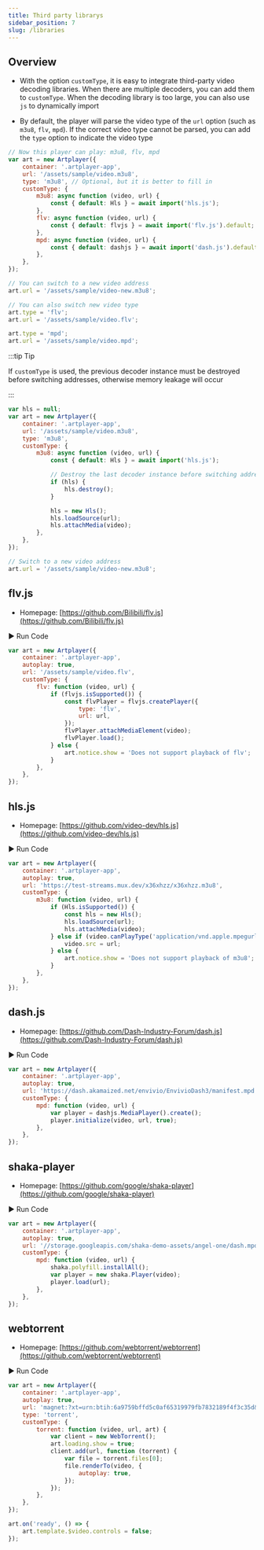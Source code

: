```yaml
---
title: Third party librarys
sidebar_position: 7
slug: /libraries
---
```


## Overview

-   With the option `customType`, it is easy to integrate third-party video decoding libraries.
    When there are multiple decoders, you can add them to `customType`. When the decoding library is too large, you can also use `js` to dynamically import

-   By default, the player will parse the video type of the `url` option (such as `m3u8`, `flv`, `mpd`).
    If the correct video type cannot be parsed, you can add the `type` option to indicate the video type

```js
// Now this player can play: m3u8, flv, mpd
var art = new Artplayer({
    container: '.artplayer-app',
    url: '/assets/sample/video.m3u8',
    type: 'm3u8', // Optional, but it is better to fill in
    customType: {
        m3u8: async function (video, url) {
            const { default: Hls } = await import('hls.js');
        },
        flv: async function (video, url) {
            const { default: flvjs } = await import('flv.js').default;
        },
        mpd: async function (video, url) {
            const { default: dashjs } = await import('dash.js').default;
        },
    },
});

// You can switch to a new video address
art.url = '/assets/sample/video-new.m3u8';

// You can also switch new video type
art.type = 'flv';
art.url = '/assets/sample/video.flv';

art.type = 'mpd';
art.url = '/assets/sample/video.mpd';
```

:::tip Tip

If `customType` is used, the previous decoder instance must be destroyed before switching addresses, otherwise memory leakage will occur

:::

```js
var hls = null;
var art = new Artplayer({
    container: '.artplayer-app',
    url: '/assets/sample/video.m3u8',
    type: 'm3u8',
    customType: {
        m3u8: async function (video, url) {
            const { default: Hls } = await import('hls.js');

            // Destroy the last decoder instance before switching addresses
            if (hls) {
                hls.destroy();
            }

            hls = new Hls();
            hls.loadSource(url);
            hls.attachMedia(video);
        },
    },
});

// Switch to a new video address
art.url = '/assets/sample/video-new.m3u8';
```

## flv.js

-   Homepage: [https://github.com/Bilibili/flv.js](https://github.com/Bilibili/flv.js)

<div className="run-code" data-libs="https://unpkg.com/flv.js@1.6.2/dist/flv.js">
    ▶ Run Code
</div>

```js
var art = new Artplayer({
    container: '.artplayer-app',
    autoplay: true,
    url: '/assets/sample/video.flv',
    customType: {
        flv: function (video, url) {
            if (flvjs.isSupported()) {
                const flvPlayer = flvjs.createPlayer({
                    type: 'flv',
                    url: url,
                });
                flvPlayer.attachMediaElement(video);
                flvPlayer.load();
            } else {
                art.notice.show = 'Does not support playback of flv';
            }
        },
    },
});
```

## hls.js

-   Homepage: [https://github.com/video-dev/hls.js](https://github.com/video-dev/hls.js)

<div className="run-code" data-libs="https://cdnjs.cloudflare.com/ajax/libs/hls.js/8.0.0-beta.3/hls.min.js">
    ▶ Run Code
</div>

```js
var art = new Artplayer({
    container: '.artplayer-app',
    autoplay: true,
    url: 'https://test-streams.mux.dev/x36xhzz/x36xhzz.m3u8',
    customType: {
        m3u8: function (video, url) {
            if (Hls.isSupported()) {
                const hls = new Hls();
                hls.loadSource(url);
                hls.attachMedia(video);
            } else if (video.canPlayType('application/vnd.apple.mpegurl')) {
                video.src = url;
            } else {
                art.notice.show = 'Does not support playback of m3u8';
            }
        },
    },
});
```

## dash.js

-   Homepage: [https://github.com/Dash-Industry-Forum/dash.js](https://github.com/Dash-Industry-Forum/dash.js)

<div className="run-code" data-libs="https://cdnjs.cloudflare.com/ajax/libs/dashjs/2.6.3/dash.all.min.js">
    ▶ Run Code
</div>

```js
var art = new Artplayer({
    container: '.artplayer-app',
    autoplay: true,
    url: 'https://dash.akamaized.net/envivio/EnvivioDash3/manifest.mpd',
    customType: {
        mpd: function (video, url) {
            var player = dashjs.MediaPlayer().create();
            player.initialize(video, url, true);
        },
    },
});
```

## shaka-player

-   Homepage: [https://github.com/google/shaka-player](https://github.com/google/shaka-player)

<div className="run-code" data-libs="https://unpkg.com/shaka-player@3.3.1/dist/shaka-player.compiled.js">
    ▶ Run Code
</div>

```js
var art = new Artplayer({
    container: '.artplayer-app',
    autoplay: true,
    url: '//storage.googleapis.com/shaka-demo-assets/angel-one/dash.mpd',
    customType: {
        mpd: function (video, url) {
            shaka.polyfill.installAll();
            var player = new shaka.Player(video);
            player.load(url);
        },
    },
});
```

## webtorrent

-   Homepage: [https://github.com/webtorrent/webtorrent](https://github.com/webtorrent/webtorrent)

<div className="run-code" data-libs="https://unpkg.com/webtorrent@1.8.1/index.js">
    ▶ Run Code
</div>

```js
var art = new Artplayer({
    container: '.artplayer-app',
    autoplay: true,
    url: 'magnet:?xt=urn:btih:6a9759bffd5c0af65319979fb7832189f4f3c35d&dn=sintel.mp4&tr=wss%3A%2F%2Ftracker.btorrent.xyz&tr=wss%3A%2F%2Ftracker.fastcast.nz&tr=wss%3A%2F%2Ftracker.openwebtorrent.com&tr=wss%3A%2F%2Ftracker.webtorrent.io&ws=https%3A%2F%2Fwebtorrent.io%2Ftorrents%2Fsintel-1024-surround.mp4',
    type: 'torrent',
    customType: {
        torrent: function (video, url, art) {
            var client = new WebTorrent();
            art.loading.show = true;
            client.add(url, function (torrent) {
                var file = torrent.files[0];
                file.renderTo(video, {
                    autoplay: true,
                });
            });
        },
    },
});

art.on('ready', () => {
    art.template.$video.controls = false;
});
```
